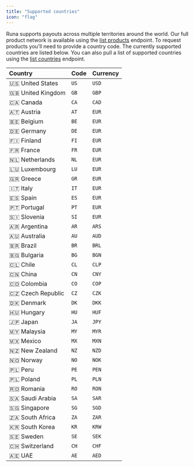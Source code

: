 ```yaml
---
title: "Supported countries"
icon: "flag"
---
```


Runa supports payouts across multiple territories around the world. Our full product network is available using the [list products](/api-reference/2024-02-05/endpoint/products/list) endpoint. To request products you'll need to provide a country code. The currently supported countries are listed below. You can also pull a list of supported countries using the [list countries](/api-reference/2024-02-05/endpoint/products/countries) endpoint.

| Country           | Code   | Currency   |
| :---------------- | :----- | :--------- |
| 🇺🇸 United States  | `US`   | `USD`      |
| 🇬🇧 United Kingdom | `GB`   | `GBP`      |
| 🇨🇦 Canada         | `CA`   | `CAD`      |
| 🇦🇹 Austria        | `AT`   | `EUR`      |
| 🇧🇪 Belgium        | `BE`   | `EUR`      |
| 🇩🇪 Germany        | `DE`   | `EUR`      |
| 🇫🇮 Finland        | `FI`   | `EUR`      |
| 🇫🇷 France         | `FR`   | `EUR`      |
| 🇳🇱 Netherlands    | `NL`   | `EUR`      |
| 🇱🇺 Luxembourg     | `LU`   | `EUR`      |
| 🇬🇷 Greece         | `GR`   | `EUR`      |
| 🇮🇹 Italy          | `IT`   | `EUR`      |
| 🇪🇸 Spain          | `ES`   | `EUR`      |
| 🇵🇹 Portugal       | `PT`   | `EUR`      |
| 🇸🇮 Slovenia       | `SI`   | `EUR`      |
| 🇦🇷 Argentina      | `AR`   | `ARS`      |
| 🇦🇺 Australia      | `AU`   | `AUD`      |
| 🇧🇷 Brazil         | `BR`   | `BRL`      |
| 🇧🇬 Bulgaria       | `BG`   | `BGN`      |
| 🇨🇱 Chile          | `CL`   | `CLP`      |
| 🇨🇳 China          | `CN`   | `CNY`      |
| 🇨🇴 Colombia       | `CO`   | `COP`      |
| 🇨🇿 Czech Republic | `CZ`   | `CZK`      |
| 🇩🇰 Denmark        | `DK`   | `DKK`      |
| 🇭🇺 Hungary        | `HU`   | `HUF`      |
| 🇯🇵 Japan          | `JA`   | `JPY`      |
| 🇲🇾 Malaysia       | `MY`   | `MYR`      |
| 🇲🇽 Mexico         | `MX`   | `MXN`      |
| 🇳🇿 New Zealand    | `NZ`   | `NZD`      |
| 🇳🇴 Norway         | `NO`   | `NOK`      |
| 🇵🇱 Peru           | `PE`   | `PEN`      |
| 🇵🇱 Poland         | `PL`   | `PLN`      |
| 🇷🇴 Romania        | `RO`   | `RON`      |
| 🇸🇦 Saudi Arabia   | `SA`   | `SAR`      |
| 🇸🇬 Singapore      | `SG`   | `SGD`      |
| 🇿🇦 South Africa   | `ZA`   | `ZAR`      |
| 🇰🇷 South Korea    | `KR`   | `KRW`      |
| 🇸🇪 Sweden         | `SE`   | `SEK`      |
| 🇨🇭 Switzerland    | `CH`   | `CHF`      |
| 🇦🇪 UAE            | `AE`   | `AED`      |
